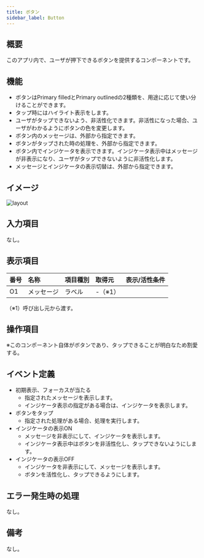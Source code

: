 ```yaml
---
title: ボタン
sidebar_label: Button
---
```

## 概要

このアプリ内で、ユーザが押下できるボタンを提供するコンポーネントです。

## 機能

- ボタンはPrimary filledとPrimary outlinedの2種類を、用途に応じて使い分けることができます。
- タップ時にはハイライト表示をします。
- ユーザがタップできないよう、非活性化できます。非活性になった場合、ユーザがわかるようにボタンの色を変更します。
- ボタン内のメッセージは、外部から指定できます。
- ボタンがタップされた時の処理を、外部から指定できます。
- ボタン内でインジケータを表示できます。インジケータ表示中はメッセージが非表示になり、ユーザがタップできないように非活性化します。
- メッセージとインジケータの表示切替は、外部から指定できます。

## イメージ

![layout](./layout.drawio.png)

## 入力項目

なし。

## 表示項目

| 番号 | 名称          | 項目種別    | 取得元               | 表示/活性条件                                 |
|:----|:--------------|:-----------|:--------------------|:--------------------------------------------|
| O1  | メッセージ      | ラベル     | -（※1）               |                                            |
（※1）呼び出し元から渡す。

## 操作項目

※このコンポーネント自体がボタンであり、タップできることが明白なため割愛する。

## イベント定義

- 初期表示、フォーカスが当たる
  - 指定されたメッセージを表示します。
  - インジケータ表示の指定がある場合は、インジケータを表示します。
- ボタンをタップ
  - 指定された処理がある場合、処理を実行します。
- インジケータの表示ON
  - メッセージを非表示にして、インジケータを表示します。
  - インジケータ表示中はボタンを非活性化し、タップできないようにします。
- インジケータの表示OFF
  - インジケータを非表示にして、メッセージを表示します。
  - ボタンを活性化し、タップできるようにします。

## エラー発生時の処理

なし。

## 備考

なし。
